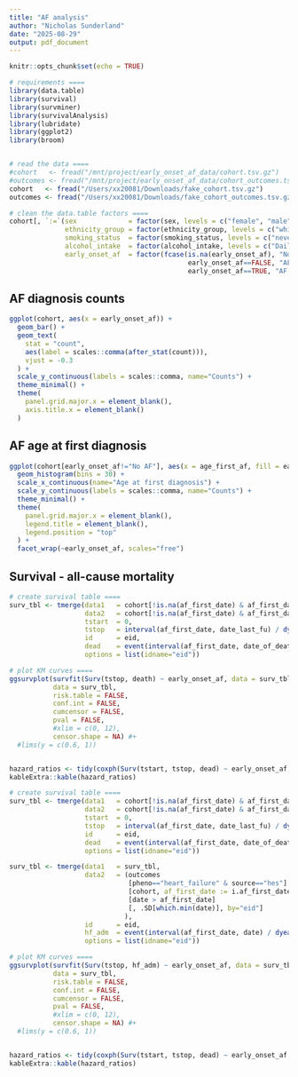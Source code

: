 ```yaml
---
title: "AF analysis"
author: "Nicholas Sunderland"
date: "2025-08-29"
output: pdf_document
---
```


```r
knitr::opts_chunk$set(echo = TRUE)

# requirements ====
library(data.table)
library(survival)
library(survminer)
library(survivalAnalysis)
library(lubridate)
library(ggplot2)
library(broom)


# read the data ====
#cohort   <- fread("/mnt/project/early_onset_af_data/cohort.tsv.gz")
#outcomes <- fread("/mnt/project/early_onset_af_data/cohort_outcomes.tsv.gz")
cohort   <- fread("/Users/xx20081/Downloads/fake_cohort.tsv.gz")
outcomes <- fread("/Users/xx20081/Downloads/fake_cohort_outcomes.tsv.gz")

# clean the data.table factors ====
cohort[, `:=`(sex             = factor(sex, levels = c("female", "male")), 
              ethnicity_group = factor(ethnicity_group, levels = c("white", "black_or_black_british", "chinese", "asian_or_asian_british", "other_ethnic_group", "mixed")), 
              smoking_status  = factor(smoking_status, levels = c("never", "previous", "current")),
              alcohol_intake  = factor(alcohol_intake, levels = c("Daily or almost daily", "Three or four times a week", "Once or twice a week", "One to three times a month", "Special occasions only", "Never")),
              early_onset_af  = factor(fcase(is.na(early_onset_af), "No AF", 
                                             early_onset_af==FALSE, "AF age > 60", 
                                             early_onset_af==TRUE, "AF \u2264 60"), levels = c("No AF","AF age > 60","AF \u2264 60")))]
```

## AF diagnosis counts
```r
ggplot(cohort, aes(x = early_onset_af)) +
  geom_bar() +
  geom_text(
    stat = "count",
    aes(label = scales::comma(after_stat(count))),
    vjust = -0.3
  ) +
  scale_y_continuous(labels = scales::comma, name="Counts") +
  theme_minimal() +
  theme(
    panel.grid.major.x = element_blank(), 
    axis.title.x = element_blank()
  )
```

## AF age at first diagnosis
```r
ggplot(cohort[early_onset_af!="No AF"], aes(x = age_first_af, fill = early_onset_af)) +
  geom_histogram(bins = 30) +
  scale_x_continuous(name="Age at first diagnosis") +
  scale_y_continuous(labels = scales::comma, name="Counts") +
  theme_minimal() +
  theme(
    panel.grid.major.x = element_blank(), 
    legend.title = element_blank(), 
    legend.position = "top"
  ) +
  facet_wrap(~early_onset_af, scales="free")
```

## Survival - all-cause mortality
```r
# create survival table ====
surv_tbl <- tmerge(data1   = cohort[!is.na(af_first_date) & af_first_date > assessment_date & af_first_date < date_last_fu, ],
                   data2   = cohort[!is.na(af_first_date) & af_first_date > assessment_date & af_first_date < date_last_fu, ],
                   tstart  = 0,
                   tstop   = interval(af_first_date, date_last_fu) / dyears(1),
                   id      = eid,
                   dead    = event(interval(af_first_date, date_of_death) / dyears(1), as.integer(death)),
                   options = list(idname="eid"))

# plot KM curves ====
ggsurvplot(survfit(Surv(tstop, death) ~ early_onset_af, data = surv_tbl, id = eid),
           data = surv_tbl,
           risk.table = FALSE,
           conf.int = FALSE,
           cumcensor = FALSE,
           pval = FALSE, 
           #xlim = c(0, 12), 
           censor.shape = NA) #+
  #lims(y = c(0.6, 1))


hazard_ratios <- tidy(coxph(Surv(tstart, tstop, dead) ~ early_onset_af, data = surv_tbl, id = eid), exponentiate = TRUE, conf.int = TRUE)
kableExtra::kable(hazard_ratios)
```


```r
# create survival table ====
surv_tbl <- tmerge(data1   = cohort[!is.na(af_first_date) & af_first_date > assessment_date & af_first_date < date_last_fu, ],
                   data2   = cohort[!is.na(af_first_date) & af_first_date > assessment_date & af_first_date < date_last_fu, ],
                   tstart  = 0,
                   tstop   = interval(af_first_date, date_last_fu) / dyears(1),
                   id      = eid,
                   dead    = event(interval(af_first_date, date_of_death) / dyears(1), as.integer(death)),
                   options = list(idname="eid"))

surv_tbl <- tmerge(data1   = surv_tbl,
                   data2   = (outcomes
                              [pheno=="heart_failure" & source=="hes"]
                              [cohort, af_first_date := i.af_first_date, on="eid"]
                              [date > af_first_date]
                              [, .SD[which.min(date)], by="eid"]
                             ),
                   id      = eid,
                   hf_adm  = event(interval(af_first_date, date) / dyears(1), as.integer(!is.na(pheno))),
                   options = list(idname="eid"))

# plot KM curves ====
ggsurvplot(survfit(Surv(tstop, hf_adm) ~ early_onset_af, data = surv_tbl, id = eid),
           data = surv_tbl,
           risk.table = FALSE,
           conf.int = FALSE,
           cumcensor = FALSE,
           pval = FALSE, 
           #xlim = c(0, 12), 
           censor.shape = NA) #+
  #lims(y = c(0.6, 1))


hazard_ratios <- tidy(coxph(Surv(tstart, tstop, dead) ~ early_onset_af, data = surv_tbl, id = eid), exponentiate = TRUE, conf.int = TRUE)
kableExtra::kable(hazard_ratios)

```
